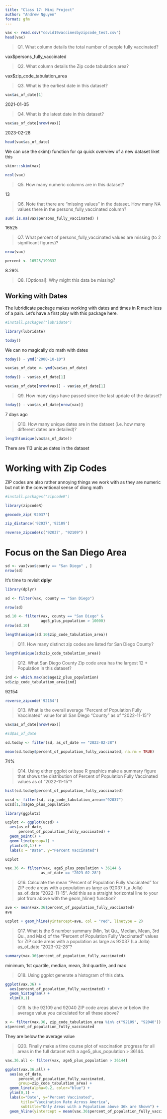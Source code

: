 ```yaml
---
title: "Class 17: Mini Project"
author: "Andrew Nguyen"
format: gfm
---
```


```r
vax <- read.csv("covid19vaccinesbyzipcode_test.csv")
head(vax)
```

> Q1. What column details the total number of people fully vaccinated? 

vax$persons_fully_vaccinated

> Q2. What column details the Zip code tabulation area? 

vax$zip_code_tabulation_area

> Q3. What is the earliest date in this dataset? 

```r
vax$as_of_date[1]
```

2021-01-05

> Q4. What is the latest date in this dataset? 


```r
vax$as_of_date[nrow(vax)]
```

2023-02-28


```r
head(vax$as_of_date)
```

We can use the skim() function for qa quick overview of a new dataset liket this
```r
skimr::skim(vax)
```
```r
ncol(vax)
```

> Q5. How many numeric columns are in this dataset? 

13

> Q6. Note that there are “missing values” in the dataset. How many NA values there in the persons_fully_vaccinated column? 

```r
sum( is.na(vax$persons_fully_vaccinated) )
```

16525

> Q7. What percent of persons_fully_vaccinated values are missing (to 2 significant figures)? 

```r
nrow(vax)
```
```r
percent <- 16525/199332
```
8.29%


> Q8. [Optional]: Why might this data be missing?

## Working with Dates

The lubridicate package makes working with dates and times in R much less of a pain. Let's have a first play with this package here.

```r
#install.packages("lubridate")
```

```r
library(lubridate)
```

```r
today()
```

We can no magically do math with dates

```r
today() - ymd("2000-10-10")
```


```r
vax$as_of_date <- ymd(vax$as_of_date)
```

```r
today() - vax$as_of_date[1]
```

```r
vax$as_of_date[nrow(vax)] - vax$as_of_date[1]
```

> Q9. How many days have passed since the last update of the dataset? 

```r
today() - vax$as_of_date[nrow(vax)]
```

7 days ago

> Q10. How many unique dates are in the dataset (i.e. how many different dates are detailed)? 

```r
length(unique(vax$as_of_date))
```

There are 113 unique dates in the dataset



# Working with Zip Codes

ZIP codes are also rather annoying things we work with as they are numeric but not in the conventional sense of diong math

```r
#install.packages("zipcodeR")
```

```r
library(zipcodeR)
```

```r
geocode_zip('92037')
```

```r
zip_distance('92037','92109')
```

```r
reverse_zipcode(c('92037', "92109") )
```

# Focus on the San Diego Area

```r
sd <- vax[vax$county == "San Diego" , ]
nrow(sd)
```

It's time to revisit **dplyr**

```r
library(dplyr)
```

```r
sd <- filter(vax, county == "San Diego")

nrow(sd)
```

```r
sd.10 <- filter(vax, county == "San Diego" &
                age5_plus_population > 10000)
nrow(sd.10)
```

```r
length(unique(sd.10$zip_code_tabulation_area))
```
> Q11. How many distinct zip codes are listed for San Diego County? 

```r
length(unique(sd$zip_code_tabulation_area))
```


> Q12. What San Diego County Zip code area has the largest 12 + Population in this dataset? 

```r
ind <- which.max(sd$age12_plus_population)
sd$zip_code_tabulation_area[ind]
```
92154

```r
reverse_zipcode('92154')
```

> Q13. What is the overall average “Percent of Population Fully Vaccinated” value for all San Diego “County” as of “2022-11-15”? 

```r
vax$as_of_date[nrow(vax)]
```

```r
#sd$as_of_date

sd.today <- filter(sd, as_of_date == "2023-02-28")
```

```r
mean(sd.today$percent_of_population_fully_vaccinated, na.rm = TRUE)
```
74% 


> Q14. Using either ggplot or base R graphics make a summary figure that shows the distribution of Percent of Population Fully Vaccinated values as of “2022-11-15”?

```r
hist(sd.today$percent_of_population_fully_vaccinated)
```

```r
ucsd <- filter(sd, zip_code_tabulation_area=="92037")
ucsd[1,]$age5_plus_population
```

```r
library(ggplot2)
```


```r
ucplot <- ggplot(ucsd) +
  aes(as_of_date, 
      percent_of_population_fully_vaccinated) +
  geom_point() +
  geom_line(group=1) +
  ylim(c(0,1)) +
  labs(x = "Date", y="Percent Vaccinated")
```
```r
ucplot
```


```r
vax.36 <- filter(vax, age5_plus_population > 36144 &
                as_of_date == "2023-02-28")
```

> Q16. Calculate the mean “Percent of Population Fully Vaccinated” for ZIP code areas with a population as large as 92037 (La Jolla) as_of_date “2022-11-15”. Add this as a straight horizontal line to your plot from above with the geom_hline() function?


```r
ave <- mean(vax.36$percent_of_population_fully_vaccinated)
ave
```


```r
ucplot + geom_hline(yintercept=ave, col = "red", linetype = 2)
```

> Q17. What is the 6 number summary (Min, 1st Qu., Median, Mean, 3rd Qu., and Max) of the “Percent of Population Fully Vaccinated” values for ZIP code areas with a population as large as 92037 (La Jolla) as_of_date “2023-02-28”?

```r
summary(vax.36$percent_of_population_fully_vaccinated)
```
minimum, 1st quartile, median, mean, 3rd quartile, and max

> Q18. Using ggplot generate a histogram of this data.

```r
ggplot(vax.36) +
  aes(percent_of_population_fully_vaccinated) +
  geom_histogram() +
  xlim(0,1)
```

> Q19. Is the 92109 and 92040 ZIP code areas above or below the average value you calculated for all these above?

```r
x <- filter(vax.36, zip_code_tabulation_area %in% c("92109", "92040"))
x$percent_of_population_fully_vaccinated
```
They are below the average value 

> Q20. Finally make a time course plot of vaccination progress for all areas in the full dataset with a age5_plus_population > 36144.

```r
vax.36.all <- filter(vax, age5_plus_population > 36144)
```

```r
ggplot(vax.36.all) +
  aes(as_of_date,
      percent_of_population_fully_vaccinated, 
      group=zip_code_tabulation_area) +
  geom_line(alpha=0.2, color="blue") +
  ylim(0,1) +
  labs(x="Date", y="Percent Vaccinated",
       title="Vaccination Rate Across America",
       subtitle="Only Areas with a Population above 36k are Shown") +
  geom_hline(yintercept = mean(vax.36$percent_of_population_fully_vaccinated), linetype=2)
```

